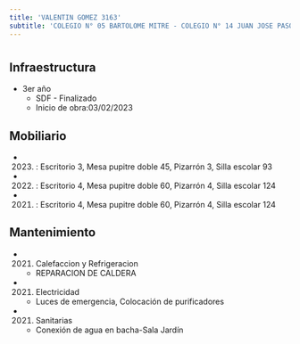 ```yaml
---
title: 'VALENTIN GOMEZ 3163'
subtitle: 'COLEGIO N° 05 BARTOLOME MITRE - COLEGIO N° 14 JUAN JOSE PASO - PI LUCIERNAGAS'
---
```


#
## Infraestructura

* 3er año 
    + SDF - Finalizado 
    + Inicio de obra:03/02/2023 



## Mobiliario

*  (2023) : Escritorio 3, Mesa pupitre doble 45, Pizarrón 3, Silla escolar 93 

*  (2022) : Escritorio 4, Mesa pupitre doble 60, Pizarrón 4, Silla escolar 124 

*  (2021) : Escritorio 4, Mesa pupitre doble 60, Pizarrón 4, Silla escolar 124 





## Mantenimiento

*  (2021) Calefaccion y Refrigeracion 
    + REPARACION DE CALDERA

*  (2021) Electricidad 
    + Luces de emergencia, Colocación de purificadores

*  (2021) Sanitarias 
    + Conexión de agua en bacha-Sala Jardín






